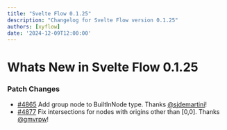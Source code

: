 ```yaml
---
title: "Svelte Flow 0.1.25"
description: "Changelog for Svelte Flow version 0.1.25"
authors: [xyflow]
date: '2024-12-09T12:00:00'
---
```

# Whats New in Svelte Flow 0.1.25
### Patch Changes
-   [#4865](https://github.com/xyflow/xyflow/pull/4865) Add group node to BuiltInNode type. Thanks [@sjdemartini](https://github.com/sjdemartini)!
-   [#4877](https://github.com/xyflow/xyflow/pull/4877) Fix intersections for nodes with origins other than [0,0]. Thanks [@gmvrpw](https://github.com/gmvrpw)!

